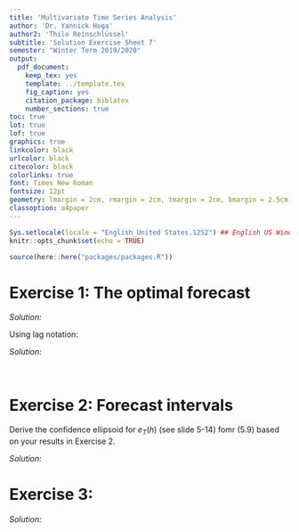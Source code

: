 ```yaml
---
title: 'Multivariate Time Series Analysis'
author: 'Dr. Yannick Hoga'
author2: 'Thilo Reinschlüssel'
subtitle: 'Solution Exercise Sheet 7'
semester: "Winter Term 2019/2020"
output:
  pdf_document:
    keep_tex: yes
    template: ../template.tex
    fig_caption: yes
    citation_package: biblatex
    number_sections: true
toc: true
lot: true
lof: true
graphics: true
linkcolor: black
urlcolor: black
citecolor: black
colorlinks: true
font: Times New Roman
fontsize: 12pt
geometry: lmargin = 2cm, rmargin = 2cm, tmargin = 2cm, bmargin = 2.5cm
classoption: a4paper
---
```


```r
Sys.setlocale(locale = "English_United States.1252") ## English US Windows
knitr::opts_chunk$set(echo = TRUE)

source(here::here("packages/packages.R"))
```

# Exercise 1: The optimal forecast

\begin{itemize}
  \item[a)] Show that the stationary $\VAR(1)$ process $z_t = t_{t-1} + a_t$ with $a_t$ a standard white noise has the following causal representation:
  
  $$z_t = \sum_{i  = 0}^{\infty} \theta_i a_{t-i} $$
\end{itemize}

_Solution:_

\begin{align*}
  z_t & = \phi \cdot \underbrace{z_{t-1}}_{\phi z_{t-2} + a_{t-1}} + a_t \\
  & = \phi^2 z_{t-2} + \phi a_{t-1} + a_t\\
  & = \phi^3 z_{t-3} + \phi^2 a_{t-2} + \phi a_{t-1} + a_t\\
  & \vdots \\
  & = \phi^m z_{t -m} + \sum_{i = 0}^{m - 1} \phi^i a_{t-i}\\
  & = 0 + \sum_{i = 0}^{m - 1} \phi^i a_{t-i}˜ \\
  & \text{with} \ \lim_{m \rightarrow \infty} \phi^m = 0 \ \text{by weak stationarity}\\
  & = \sum_{i = 0}^{\infty} \theta_i a_{t-i}
\end{align*}


Using lag notation: 

\begin{align*}
  z_t & = \phi  L z_t + a_t \\
  \Leftrightarrow (1 - \phi L)z_t & = a_t \\
  \Leftrightarrow z_t & = (1 - \phi L)^{-1} a_t
  \text{and} \quad (1 - \phi L)^{-1} & = \sum_{i = 0}^{\infty} \phi^i L^i \\
  & \text{(requires stationarity and invertiability)}
\end{align*}

\begin{itemize}
  \item[b)] Assume the linear forecasting model $y_T (h) = \psi y_T$ ans show that $\psi = \phi^h$ minimieses the $\MSE$ of $y_T (h)$  given that $y_t$ is a $\VAR(1)$ process. 
\end{itemize}

_Solution:_

\begin{align*}
  y_T (h) = \argmin \underbrace{\MSE(y_T (h))}_{\mathbb{E} \left( \left[y_{T+h} - y_T (h) \right] \left[y_{T+h} - y_T (h) \right]^{'} \right)}\\
\end{align*}  
\begin{align*}  
  \rightarrow Y_{T+h} & = \phi Y_{T+ h -1} + a_{T+h}\\
  & \vdots\\
  & = \phi^h  Y_T + \sum_{i = 0}^{h -1} \phi^i a_{T+h-i}\\
  \\
  \Rightarrow y_{T+ h} - Y_T (h) & = \phi^h Y_T + \sum_{i = 0}^{h -1} \phi^i a_{T + h -1} - \psi y_T\\
  \Rightarrow \MSE(y_T (h)) & = \mathbb{E} \left[ \underbrace{\left( \sum_{i = 0}^{h-1} \phi^i a_{T+h-i}  \right) \left( \sum_{i = 0}^{h-1} \phi^i a_{T+h-i}  \right)^{'} }_{\text{depends not on} \ \psi}       + \underbrace{\left(\phi^h - \psi \right)y_T y_T^{'} \left(\phi^h - \psi \right)}_{\text{minimised by} \ \psi = \phi^h} \right]
\end{align*}

# Exercise 2: Forecast intervals

Derive the confidence ellipsoid for $e_T (h)$ (see slide 5-14) fomr (5.9) based on your results in Exercise 2.

_Solution:_

\begin{align*}
  z_T & = \phi_0 + \phi_1 z_{T-1} + \ldots + \phi_p z_{T - p} + a_T\\
  \text{and forecast:} \ z_{T-1} (1) & = \phi_0 + \phi_1 z_{t-1} + \ldots + \phi_p z_{T-p} 
\end{align*}


\begin{align*}
 \Rightarrow  z_{T+1} - z_T (1) & =  a_{T + 1}\\
\end{align*}



# Exercise 3:

\begin{itemize}
  \item[a)] Asume the linear forecasting model $y_T (h) = \psi y_T$ ans show that $\psi = \phi^h$ minimieses the $\MSE$ of $y_T (h)$  given that $y_t$ is a $\VAR(1)$ process. 
\end{itemize}


_Solution:_



